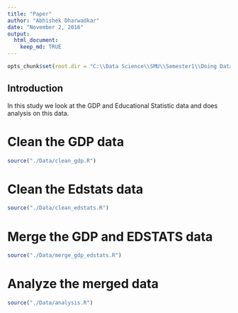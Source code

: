 ```yaml
---
title: "Paper"
author: "Abhishek Dharwadkar"
date: "November 2, 2016"
output: 
  html_document:
    keep_md: TRUE
---
```


```r
opts_chunk$set(root.dir = "C:\\Data Science\\SMU\\Semester1\\Doing Data Science\\Case Study 1")
```

## Introduction

In this study we look at the GDP and Educational Statistic data and does analysis on this data.


# Clean the GDP data

```r
source("./Data/clean_gdp.R")
```

# Clean the Edstats data
```r
source("./Data/clean_edstats.R")
```

# Merge the GDP and EDSTATS data
```r
source("./Data/merge_gdp_edstats.R")
```

# Analyze the merged data
```r
source("./Data/analysis.R")
```